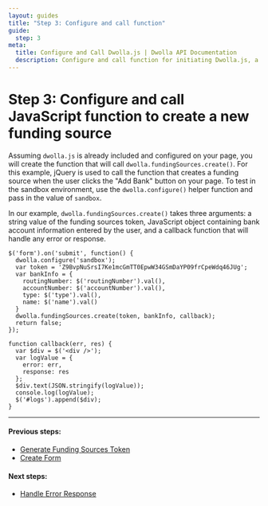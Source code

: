 ```yaml
---
layout: guides
title: "Step 3: Configure and call function"
guide:
  step: 3
meta:
  title: Configure and Call Dwolla.js | Dwolla API Documentation
  description: Configure and call function for initiating Dwolla.js, a powerful and secure bank account verification tool.
---
```


# Step 3: Configure and call JavaScript function to create a new funding source

Assuming `dwolla.js` is already included and configured on your page, you will create the function that will call `dwolla.fundingSources.create()`. For this example, jQuery is used to call the function that creates a funding source when the user clicks the "Add Bank" button on your page. To test in the sandbox environment, use the `dwolla.configure()` helper function and pass in the value of `sandbox`.

In our example, `dwolla.fundingSources.create()` takes three arguments: a string value of the funding sources token, JavaScript object containing bank account information entered by the user, and a callback function that will handle any error or response.

```javascriptnoselect
$('form').on('submit', function() {
  dwolla.configure('sandbox');
  var token = 'Z9BvpNuSrsI7Ke1mcGmTT0EpwW34GSmDaYP09frCpeWdq46JUg';
  var bankInfo = {
    routingNumber: $('routingNumber').val(),
    accountNumber: $('accountNumber').val(),
    type: $('type').val(),
    name: $('name').val()
  }
  dwolla.fundingSources.create(token, bankInfo, callback);
  return false;
});

function callback(err, res) {
  var $div = $('<div />');
  var logValue = {
    error: err,
    response: res
  };
  $div.text(JSON.stringify(logValue));
  console.log(logValue);
  $('#logs').append($div);
}
```

---

#### Previous steps:

- [Generate Funding Sources Token](https://developers.dwolla.com/guides/funding-sources/dwolla-js/create-funding-sources-token)
- [Create Form](https://developers.dwolla.com/guides/funding-sources/dwolla-js/create-form)

#### Next steps:

- [Handle Error Response](https://developers.dwolla.com/guides/funding-sources/dwolla-js/handle-errors)
